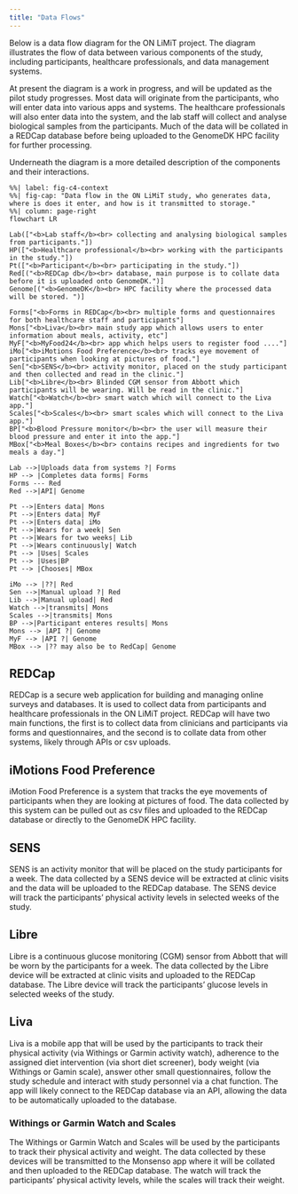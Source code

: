 ```yaml
---
title: "Data Flows"
---
```


Below is a data flow diagram for the ON LiMiT project. The diagram
illustrates the flow of data between various components of the study,
including participants, healthcare professionals, and data management
systems.

At present the diagram is a work in progress, and will be updated as the
pilot study progresses. Most data will originate from the participants,
who will enter data into various apps and systems. The healthcare
professionals will also enter data into the system, and the lab staff
will collect and analyse biological samples from the participants. Much
of the data will be collated in a REDCap database before being uploaded
to the GenomeDK HPC facility for further processing.

Underneath the diagram is a more detailed description of the components
and their interactions.

```mermaid
%%| label: fig-c4-context
%%| fig-cap: "Data flow in the ON LiMiT study, who generates data, where is does it enter, and how is it transmitted to storage."
%%| column: page-right
flowchart LR

Lab(["<b>Lab staff</b><br> collecting and analysing biological samples from participants."])
HP(["<b>Healthcare professional</b><br> working with the participants in the study."])
Pt(["<b>Participant</b><br> participating in the study."])
Red[("<b>REDCap db</b><br> database, main purpose is to collate data before it is uploaded onto GenomeDK.")]
Genome[("<b>GenomeDK</b><br> HPC facility where the processed data will be stored. ")]

Forms["<b>Forms in REDCap</b><br> multiple forms and questionnaires for both healthcare staff and participants"]
Mons["<b>Liva</b><br> main study app which allows users to enter information about meals, activity, etc"]
MyF["<b>MyFood24</b><br> app which helps users to register food ...."]
iMo["<b>iMotions Food Preference</b><br> tracks eye movement of participants when looking at pictures of food."]
Sen["<b>SENS</b><br> activity monitor, placed on the study participant and then collected and read in the clinic."]
Lib["<b>Libre</b><br> Blinded CGM sensor from Abbott which participants will be wearing. Will be read in the clinic."]
Watch["<b>Watch</b><br> smart watch which will connect to the Liva app."]
Scales["<b>Scales</b><br> smart scales which will connect to the Liva app."]
BP["<b>Blood Pressure monitor</b><br> the user will measure their blood pressure and enter it into the app."]
MBox["<b>Meal Boxes</b><br> contains recipes and ingredients for two meals a day."]

Lab -->|Uploads data from systems ?| Forms
HP --> |Completes data forms| Forms
Forms --- Red
Red -->|API| Genome

Pt -->|Enters data| Mons
Pt -->|Enters data| MyF
Pt -->|Enters data| iMo
Pt -->|Wears for a week| Sen
Pt -->|Wears for two weeks| Lib
Pt -->|Wears continuously| Watch
Pt --> |Uses| Scales
Pt --> |Uses|BP
Pt --> |Chooses| MBox

iMo --> |??| Red
Sen -->|Manual upload ?| Red
Lib -->|Manual upload| Red
Watch -->|transmits| Mons
Scales -->|transmits| Mons
BP -->|Participant enteres results| Mons
Mons --> |API ?| Genome
MyF --> |API ?| Genome
MBox --> |?? may also be to RedCap| Genome
```

## REDCap

REDCap is a secure web application for building and managing online
surveys and databases. It is used to collect data from participants and
healthcare professionals in the ON LiMiT project. REDCap will have two
main functions, the first is to collect data from clinicians and
participants via forms and questionnaires, and the second is to collate
data from other systems, likely through APIs or csv uploads.

## iMotions Food Preference

iMotion Food Preference is a system that tracks the eye movements of
participants when they are looking at pictures of food. The data
collected by this system can be pulled out as csv files and uploaded to
the REDCap database or directly to the GenomeDK HPC facility.

## SENS

SENS is an activity monitor that will be placed on the study
participants for a week. The data collected by a SENS device will be
extracted at clinic visits and the data will be uploaded to the REDCap
database. The SENS device will track the participants' physical activity
levels in selected weeks of the study.

## Libre

Libre is a continuous glucose monitoring (CGM) sensor from Abbott that
will be worn by the participants for a week. The data collected by the
Libre device will be extracted at clinic visits and uploaded to the
REDCap database. The Libre device will track the participants' glucose
levels in selected weeks of the study.

## Liva

Liva is a mobile app that will be used by the participants to track
their physical activity (via Withings or Garmin activity watch),
adherence to the assigned diet intervention (via short diet screener),
body weight (via Withings or Gamin scale), answer other small
questionnaires, follow the study schedule and interact with study
personnel via a chat function. The app will likely connect to the REDCap
database via an API, allowing the data to be automatically uploaded to
the database.

### Withings or Garmin Watch and Scales

The Withings or Garmin Watch and Scales will be used by the participants
to track their physical activity and weight. The data collected by these
devices will be transmitted to the Monsenso app where it will be
collated and then uploaded to the REDCap database. The watch will track
the participants' physical activity levels, while the scales will track
their weight.

